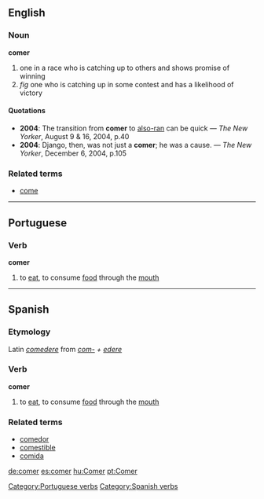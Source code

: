 ==English==
===Noun===
'''comer'''

# one in a race who is catching up to others and shows promise of winning
# ''fig'' one who is catching up in some contest and has a likelihood of victory

====Quotations====
* '''2004''': The transition from '''comer''' to [[also-ran]] can be quick &mdash; ''The New Yorker'', August 9 &amp; 16, 2004, p.40
* '''2004''': Django, then, was not just a '''comer'''; he was a cause. &mdash; ''The New Yorker'', December 6, 2004, p.105

===Related terms===
*[[come]]

----

==Portuguese==
===Verb===
'''comer'''

# to [[eat]], to consume [[food]] through the [[mouth]]

[[Category:Portuguese verbs]]

----

==Spanish==
===Etymology===
Latin ''[[comedere]]'' from ''[[com-]] + [[edere]]''
===Verb===
'''comer'''

# to [[eat]], to consume [[food]] through the [[mouth]]

===Related terms===
*[[comedor]]
*[[comestible]]
*[[comida]]

[[Category:Spanish verbs]]

[[de:comer]]
[[es:comer]]
[[hu:Comer]]
[[pt:Comer]]